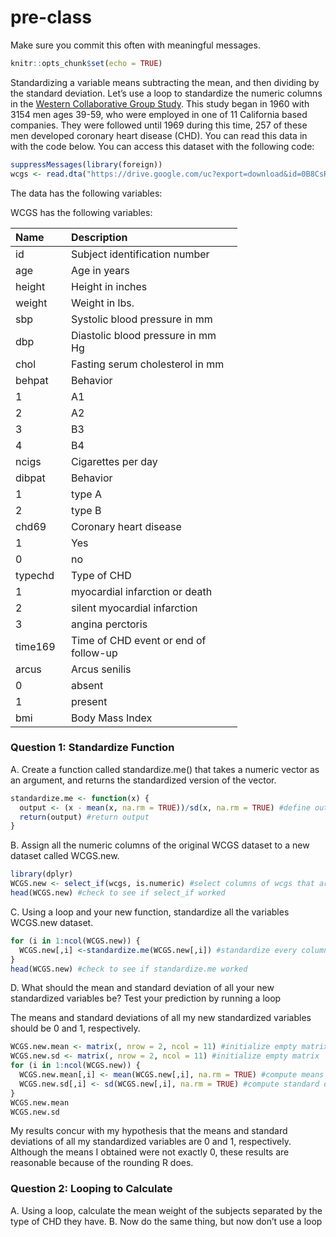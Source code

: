 # pre-class


Make sure you commit this often with meaningful messages. 



```r
knitr::opts_chunk$set(echo = TRUE)
```








Standardizing a variable means subtracting the mean, and then dividing by the standard deviation. Let’s use a loop to standardize the numeric columns in the [Western Collaborative Group Study](https://clinicaltrials.gov/ct2/show/NCT00005174). This study began in 1960 with 3154 men ages 39-59, who were employed in one of 11 California based companies. They were followed until 1969 during this time, 257 of these men developed coronary heart disease (CHD). You can read this data in with the code below. You can access this dataset with the following code:

```R

suppressMessages(library(foreign))
wcgs <- read.dta("https://drive.google.com/uc?export=download&id=0B8CsRLdwqzbzYWxfN3ExQllBQkU")
```

The data has the following variables:



WCGS has the following variables:

-----------------------------------------------------------
Name    Description
------- -------------------------------------------
id      Subject identification number

age     Age in years

height  Height in inches

weight  Weight in lbs.

sbp     Systolic blood pressure in mm 

dbp     Diastolic blood pressure in mm Hg

chol    Fasting serum cholesterol in mm 

behpat  Behavior

  1       A1

  2       A2

  3       B3

  4       B4

ncigs   Cigarettes per day

dibpat  Behavior

1       type A

2       type B

chd69   Coronary heart disease

1       Yes

0       no

typechd Type of CHD

1       myocardial infarction or death

2       silent myocardial infarction

3       angina perctoris

time169 Time of CHD event or end of follow-up

arcus   Arcus senilis

0       absent

1       present

bmi     Body Mass Index
-----------------------------------------------------------




### Question 1: Standardize Function

A. Create a function called standardize.me() that takes a numeric vector as an argument, and returns the standardized version of the vector.
```r
standardize.me <- function(x) {
  output <- (x - mean(x, na.rm = TRUE))/sd(x, na.rm = TRUE) #define output as the formula for standardization
  return(output) #return output
}
```


B. Assign all the numeric columns of the original WCGS dataset to a new dataset called WCGS.new.
```r
library(dplyr)
WCGS.new <- select_if(wcgs, is.numeric) #select columns of wcgs that are numeric
head(WCGS.new) #check to see if select_if worked
```
C. Using a loop and your new function, standardize all the variables WCGS.new dataset.
```r
for (i in 1:ncol(WCGS.new)) {
  WCGS.new[,i] <-standardize.me(WCGS.new[,i]) #standardize every column of WCGS.new
}
head(WCGS.new) #check to see if standardize.me worked
```
D. What should the mean and standard deviation of all your new standardized variables be? Test your prediction by running a loop

The means and standard deviations of all my new standardized variables should be 0 and 1, respectively.
```r
WCGS.new.mean <- matrix(, nrow = 2, ncol = 11) #initialize empty matrix
WCGS.new.sd <- matrix(, nrow = 2, ncol = 11) #initialize empty matrix
for (i in 1:ncol(WCGS.new)) {
  WCGS.new.mean[,i] <- mean(WCGS.new[,i], na.rm = TRUE) #compute means of standardized variables
  WCGS.new.sd[,i] <- sd(WCGS.new[,i], na.rm = TRUE) #compute standard deviations of standardized variables
}
WCGS.new.mean
WCGS.new.sd
```
My results concur with my hypothesis that the means and standard deviations of all my standardized variables are 0 and 1, respectively. Although the means I obtained were not exactly 0, these results are reasonable because of the rounding R does.



### Question 2: Looping to Calculate

A. Using a loop, calculate the mean weight of the subjects separated by the type of CHD they have.
B. Now do the same thing, but now don’t use a loop

